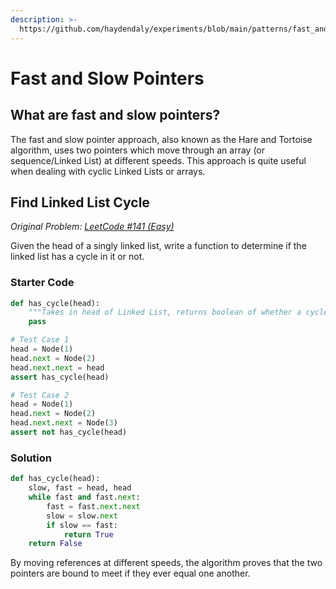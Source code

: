 ```yaml
---
description: >-
  https://github.com/haydendaly/experiments/blob/main/patterns/fast_and_slow_pointers.ipynb
---
```


# Fast and Slow Pointers

## What are fast and slow pointers?

The fast and slow pointer approach, also known as the Hare and Tortoise algorithm, uses two pointers which move through an array (or sequence/Linked List) at different speeds. This approach is quite useful when dealing with cyclic Linked Lists or arrays.

## Find Linked List Cycle

_Original Problem:_ [_LeetCode #141 (Easy)_](https://leetcode.com/problems/linked-list-cycle/)

Given the head of a singly linked list, write a function to determine if the linked list has a cycle in it or not.

### Starter Code

```python
def has_cycle(head):
    """Takes in head of Linked List, returns boolean of whether a cycle is present"""
    pass

# Test Case 1
head = Node(1)
head.next = Node(2)
head.next.next = head
assert has_cycle(head)

# Test Case 2
head = Node(1)
head.next = Node(2)
head.next.next = Node(3)
assert not has_cycle(head)
```

### Solution

```python
def has_cycle(head):
    slow, fast = head, head
    while fast and fast.next:
        fast = fast.next.next
        slow = slow.next
        if slow == fast:
            return True
    return False
```

By moving references at different speeds, the algorithm proves that the two pointers are bound to meet if they ever equal one another.
